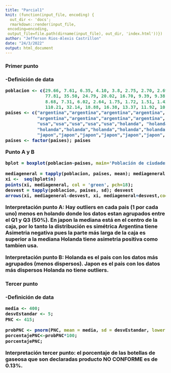 ```yaml
---
title: "Parcial1"
knit: (function(input_file, encoding) {
  out_dir <- 'docs';
  rmarkdown::render(input_file,
 encoding=encoding,
 output_file=file.path(dirname(input_file), out_dir, 'index.html'))})
author: "Jefferson Rios-Alexis Castrillon"
date: "24/3/2022"
output: html_document
---
```


<h3>Primer punto<h3>
-Definición de data
```r
poblacion <- c(29.66, 7.61, 6.35, 4.10, 3.8, 2.75, 2.70, 2.69, 2.51, 2.44,
               77.81, 35.50, 24.79, 20.02, 16.70, 9.39, 9.38, 8.76, 7.63, 7.5,
               8.68, 7.31, 6.02, 2.64, 1.75, 1.72, 1.51, 1.42, 1.31, 1.29,
               110.21, 32.14, 18.88, 16.38, 13.37, 11.92, 10.71, 7.8, 7.7, 7);
paises <- c("argentina","argentina","argentina","argentina","argentina","argentina",
            "argentina","argentina","argentina","argentina","usa","usa","usa","usa","usa",
            "usa","usa","usa","usa","usa","holanda", "holanda", "holanda","holanda","holanda",
            "holanda","holanda","holanda","holanda","holanda","japon", "japon",
            "japon","japon","japon","japon","japon","japon","japon","japon");
paises <- factor(paises); paises
```
Punto A y B
```r
bplot = boxplot(poblacion~paises, main='Población de ciudades por país en el año 1967');

mediageneral = tapply(poblacion, paises, mean); mediageneral
xi <-  seq(bplot$n)
points(xi, mediageneral, col = 'green', pch=18);
desvest = tapply(poblacion, paises, sd); desvest
arrows(xi, mediageneral-desvest, xi, mediageneral+desvest,code =3, col='red', angle = 75, length = .1)
```

Interpretación punto A: 
Hay outliers en cada pais (1 por cada uno) menos en holando donde los datos
estan agrupados entre el Q1 y Q3 (50%).
En japon la mediana está en el centro de la caja, por lo tanto la distribución es simétrica
Argentina tiene Asimetria negativa pues la parte más larga de la caja es superior a la mediana
Holanda tiene asimetria positiva como tambien usa.


Interpretación punto B: 
Holanda es el pais con los datos más agrupados (menos dispersos).
Japon es el pais con los datos más dispersos
Holanda no tiene outliers.



<h3>Tercer punto<h3>
-Definición de data
```r
media <- 400;
desvEstandar <- 5;
PNC <- 415;

probPNC <- pnorm(PNC, mean = media, sd = desvEstandar, lower.tail = FALSE);
porcentajePNC<-probPNC*100;
porcentajePNC;
```
Interpretación tercer punto: el porcentaje de las botellas de
gaseosa que son declaradas producto NO CONFORME es de 0.13%.

